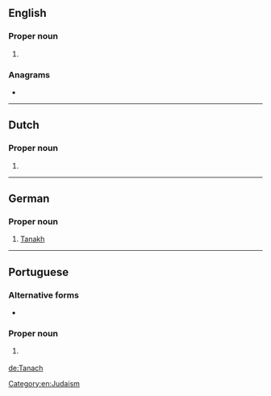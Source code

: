 ==English==

===Proper noun===
{{en-proper noun}}

# {{alternative form of|Tanakh|lang=en}}

===Anagrams===
* {{l|en|acanth}}

[[Category:en:Judaism]]

----

==Dutch==

===Proper noun===
{{nl-proper noun|m}}

# {{alternative form of|Tenach|lang=nl}}

----

==German==

===Proper noun===
{{de-proper noun|m|Tanach}}

# [[Tanakh]]

----

==Portuguese==

===Alternative forms===
* {{l|pt|Tanakh}}

===Proper noun===
{{pt-proper noun|m-f}}

# {{lb|pt|Judaism}} {{l|en|Tanakh}} {{gloss|body of Jewish scripture}}

[[de:Tanach]]